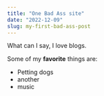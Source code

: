 ```yaml
---
title: "One Bad Ass site"
date: "2022-12-09"
slug: my-first-bad-ass-post
---
```

What can I say, I love blogs.

Some of my **favorite** things are:

* Petting dogs
* another
* music